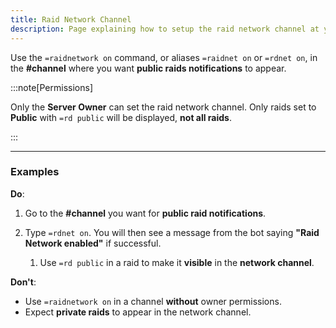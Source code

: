 ```yaml
---
title: Raid Network Channel
description: Page explaining how to setup the raid network channel at your server.
---
```



Use the `=raidnetwork on` command, or aliases `=raidnet on` or `=rdnet on`, in the **#channel** where you want **public raids notifications** to appear.

:::note[Permissions]

Only the **Server Owner** can set the raid network channel. Only raids set to **Public** with `=rd public` will be displayed, **not all raids**.

:::

---

### Examples

**Do**:

<Steps>

1. Go to the **#channel** you want for **public raid notifications**.

2. Type `=rdnet on`. You will then see a message from the bot saying **"Raid Network enabled"** if successful.

   <Steps>

   1. Use `=rd public` in a raid to make it **visible** in the **network channel**.

   </Steps>

</Steps>

**Don't**:

- Use `=raidnetwork on` in a channel **without** owner permissions.
- Expect **private raids** to appear in the network channel.

